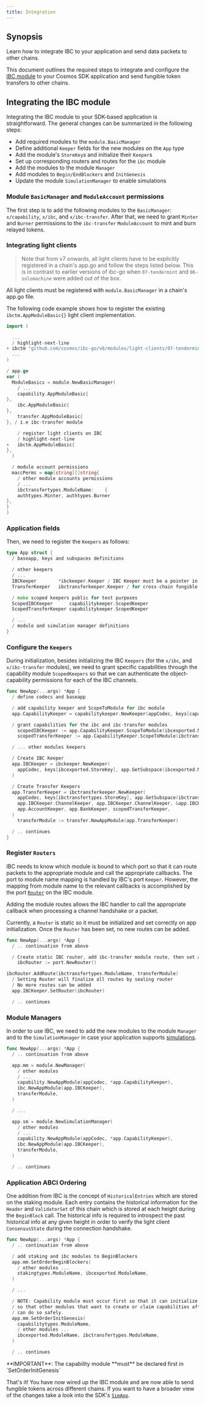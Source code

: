 ```yaml
---
title: Integration
---
```


## Synopsis

Learn how to integrate IBC to your application and send data packets to other chains.

This document outlines the required steps to integrate and configure the [IBC
module](https://github.com/cosmos/ibc-go/tree/main/modules/core) to your Cosmos SDK application and
send fungible token transfers to other chains.

## Integrating the IBC module

Integrating the IBC module to your SDK-based application is straightforward. The general changes can be summarized in the following steps:

- Add required modules to the `module.BasicManager`
- Define additional `Keeper` fields for the new modules on the `App` type
- Add the module's `StoreKey`s and initialize their `Keeper`s
- Set up corresponding routers and routes for the `ibc` module
- Add the modules to the module `Manager`
- Add modules to `Begin/EndBlockers` and `InitGenesis`
- Update the module `SimulationManager` to enable simulations

### Module `BasicManager` and `ModuleAccount` permissions

The first step is to add the following modules to the `BasicManager`: `x/capability`, `x/ibc`,
and `x/ibc-transfer`. After that, we need to grant `Minter` and `Burner` permissions to
the `ibc-transfer` `ModuleAccount` to mint and burn relayed tokens.

### Integrating light clients

> Note that from v7 onwards, all light clients have to be explicitly registered in a chain's app.go and follow the steps listed below.
> This is in contrast to earlier versions of ibc-go when `07-tendermint` and `06-solomachine` were added out of the box.

All light clients must be registered with `module.BasicManager` in a chain's app.go file.

The following code example shows how to register the existing `ibctm.AppModuleBasic{}` light client implementation.

```go expandable
import (

  ...
  / highlight-next-line
+ ibctm "github.com/cosmos/ibc-go/v8/modules/light-clients/07-tendermint"
  ...
)

/ app.go
var (
  ModuleBasics = module.NewBasicManager(
    / ...
    capability.AppModuleBasic{
},
    ibc.AppModuleBasic{
},
    transfer.AppModuleBasic{
}, / i.e ibc-transfer module

    / register light clients on IBC
    / highlight-next-line
+   ibctm.AppModuleBasic{
},
  )

  / module account permissions
  maccPerms = map[string][]string{
    / other module accounts permissions
    / ...
    ibctransfertypes.ModuleName:    {
    authtypes.Minter, authtypes.Burner
},
}
)
```

### Application fields

Then, we need to register the `Keepers` as follows:

```go title="app.go" expandable
type App struct {
  / baseapp, keys and subspaces definitions

  / other keepers
  / ...
  IBCKeeper        *ibckeeper.Keeper / IBC Keeper must be a pointer in the app, so we can SetRouter on it correctly
  TransferKeeper   ibctransferkeeper.Keeper / for cross-chain fungible token transfers

  / make scoped keepers public for test purposes
  ScopedIBCKeeper      capabilitykeeper.ScopedKeeper
  ScopedTransferKeeper capabilitykeeper.ScopedKeeper

  / ...
  / module and simulation manager definitions
}
```

### Configure the `Keepers`

During initialization, besides initializing the IBC `Keepers` (for the `x/ibc`, and
`x/ibc-transfer` modules), we need to grant specific capabilities through the capability module
`ScopedKeepers` so that we can authenticate the object-capability permissions for each of the IBC
channels.

```go expandable
func NewApp(...args) *App {
  / define codecs and baseapp

  / add capability keeper and ScopeToModule for ibc module
  app.CapabilityKeeper = capabilitykeeper.NewKeeper(appCodec, keys[capabilitytypes.StoreKey], memKeys[capabilitytypes.MemStoreKey])

  / grant capabilities for the ibc and ibc-transfer modules
    scopedIBCKeeper := app.CapabilityKeeper.ScopeToModule(ibcexported.ModuleName)
    scopedTransferKeeper := app.CapabilityKeeper.ScopeToModule(ibctransfertypes.ModuleName)

  / ... other modules keepers

  / Create IBC Keeper
  app.IBCKeeper = ibckeeper.NewKeeper(
    appCodec, keys[ibcexported.StoreKey], app.GetSubspace(ibcexported.ModuleName), app.StakingKeeper, app.UpgradeKeeper, scopedIBCKeeper,
  )

  / Create Transfer Keepers
  app.TransferKeeper = ibctransferkeeper.NewKeeper(
    appCodec, keys[ibctransfertypes.StoreKey], app.GetSubspace(ibctransfertypes.ModuleName),
    app.IBCKeeper.ChannelKeeper, app.IBCKeeper.ChannelKeeper, &app.IBCKeeper.PortKeeper,
    app.AccountKeeper, app.BankKeeper, scopedTransferKeeper,
  )
    transferModule := transfer.NewAppModule(app.TransferKeeper)

  / .. continues
}
```

### Register `Routers`

IBC needs to know which module is bound to which port so that it can route packets to the
appropriate module and call the appropriate callbacks. The port to module name mapping is handled by
IBC's port `Keeper`. However, the mapping from module name to the relevant callbacks is accomplished
by the port
[`Router`](https://github.com/cosmos/ibc-go/blob/main/modules/core/05-port/types/router.go) on the
IBC module.

Adding the module routes allows the IBC handler to call the appropriate callback when processing a
channel handshake or a packet.

Currently, a `Router` is static so it must be initialized and set correctly on app initialization.
Once the `Router` has been set, no new routes can be added.

```go title="app.go" expandable
func NewApp(...args) *App {
  / .. continuation from above

  / Create static IBC router, add ibc-transfer module route, then set and seal it
    ibcRouter := port.NewRouter()

ibcRouter.AddRoute(ibctransfertypes.ModuleName, transferModule)
  / Setting Router will finalize all routes by sealing router
  / No more routes can be added
  app.IBCKeeper.SetRouter(ibcRouter)

  / .. continues
```

### Module Managers

In order to use IBC, we need to add the new modules to the module `Manager` and to the `SimulationManager` in case your application supports [simulations](https://docs.cosmos.network/main/learn/advanced/simulation).

```go title="app.go" expandable
func NewApp(...args) *App {
  / .. continuation from above

  app.mm = module.NewManager(
    / other modules
    / ...
    capability.NewAppModule(appCodec, *app.CapabilityKeeper),
    ibc.NewAppModule(app.IBCKeeper),
    transferModule,
  )

  / ...

  app.sm = module.NewSimulationManager(
    / other modules
    / ...
    capability.NewAppModule(appCodec, *app.CapabilityKeeper),
    ibc.NewAppModule(app.IBCKeeper),
    transferModule,
  )

  / .. continues
```

### Application ABCI Ordering

One addition from IBC is the concept of `HistoricalEntries` which are stored on the staking module.
Each entry contains the historical information for the `Header` and `ValidatorSet` of this chain which is stored
at each height during the `BeginBlock` call. The historical info is required to introspect the
past historical info at any given height in order to verify the light client `ConsensusState` during the
connection handshake.

```go title="app.go" expandable
func NewApp(...args) *App {
  / .. continuation from above

  / add staking and ibc modules to BeginBlockers
  app.mm.SetOrderBeginBlockers(
    / other modules ...
    stakingtypes.ModuleName, ibcexported.ModuleName,
  )

  / ...

  / NOTE: Capability module must occur first so that it can initialize any capabilities
  / so that other modules that want to create or claim capabilities afterwards in InitChain
  / can do so safely.
  app.mm.SetOrderInitGenesis(
    capabilitytypes.ModuleName,
    / other modules ...
    ibcexported.ModuleName, ibctransfertypes.ModuleName,
  )

  / .. continues
```

<Warning>
  **IMPORTANT**: The capability module **must** be declared first in
  `SetOrderInitGenesis`
</Warning>

That's it! You have now wired up the IBC module and are now able to send fungible tokens across
different chains. If you want to have a broader view of the changes take a look into the SDK's
[`SimApp`](https://github.com/cosmos/ibc-go/blob/main/testing/simapp/app.go).
